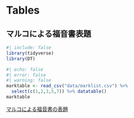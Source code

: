 # Tables

## マルコによる福音書表題 {#mark-titles}

```r
#| include: false
library(tidyverse)
library(DT)
```

```r
#| echo: false
#| error: false
#| warning: false
marktable <- read_csv("data/marklist.csv") %>%
  select(c(1,2,3,5,7)) %>% datatable()
marktable
```

[マルコによる福音書の表題](https://icu-hsuzuki.github.io/biblestudy/data/mark.pdf)
